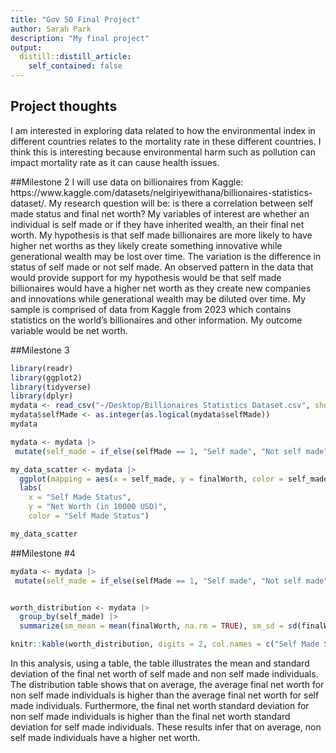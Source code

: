 ```yaml
---
title: "Gov 50 Final Project"
author: Sarah Park
description: "My final project"
output:
  distill::distill_article:
    self_contained: false
---
```




## Project thoughts

I am interested in exploring data related to how the environmental index in different countries relates to the mortality rate in these different countries. I think this is interesting because environmental harm such as pollution can impact mortality rate as it can cause health issues.

##Milestone 2
I will use data on billionaires from Kaggle: https://www.kaggle.com/datasets/nelgiriyewithana/billionaires-statistics-dataset/. My research question will be: is there a correlation between self made status and final net worth? My variables of interest are whether an individual is self made or if they have inherited wealth, an their final net worth. My hypothesis is that self made billionaires are more likely to have higher net worths as they likely create something innovative while generational wealth may be lost over time. The variation is the difference in status of self made or not self made. An observed pattern in the data that would provide support for my hypothesis would be that self made billionaires would have a higher net worth as they create new companies and innovations while generational wealth may be diluted over time. My sample is comprised of data from Kaggle from 2023 which contains statistics on the world's billionaires and other information. My outcome variable would be net worth.


##Milestone 3
```r
library(readr)
library(ggplot2)
library(tidyverse)
library(dplyr)
mydata <- read_csv("~/Desktop/Billionaires Statistics Dataset.csv", show_col_types = FALSE)
mydata$selfMade <- as.integer(as.logical(mydata$selfMade))
mydata
```


```r
mydata <- mydata |>
 mutate(self_made = if_else(selfMade == 1, "Self made", "Not self made")) 

my_data_scatter <- mydata |>
  ggplot(mapping = aes(x = self_made, y = finalWorth, color = self_made)) + geom_point() +
  labs(
    x = "Self Made Status",
    y = "Net Worth (in 10000 USD)",
    color = "Self Made Status")

my_data_scatter
```
##Milestone #4
```r
mydata <- mydata |>
 mutate(self_made = if_else(selfMade == 1, "Self made", "Not self made")) 


worth_distribution <- mydata |>
  group_by(self_made) |>
  summarize(sm_mean = mean(finalWorth, na.rm = TRUE), sm_sd = sd(finalWorth, na.rm = TRUE))

knitr::kable(worth_distribution, digits = 2, col.names = c("Self Made Status", "Final Net Worth Mean", "Final Net Worth Standard Deviation"))
```
In this analysis, using a table, the table illustrates the mean and standard deviation of the final net worth of self made and non self made individuals. The distribution table shows that on average, the average final net worth for non self made individuals is higher than the average final net worth for self made individuals. Furthermore, the final net worth standard deviation for non self made individuals is higher than the final net worth standard deviation for self made individuals. These results infer that on average, non self made individuals have a higher net worth.
